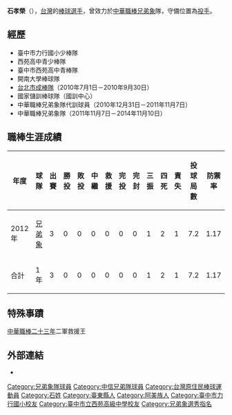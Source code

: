 {{Infobox CPBL player|
bgcolor1=|
bgcolor2=|
textcolor1=|
textcolor2=|
name=石孝榮|
image=20130916石孝榮.jpg|
width=250|
position=投手|
team=|
number=|
bats=左|
throws=右|
birthdate={{birth_date_and_age|1988|3|9|mf=y}}|
birthplace=[[台灣|台灣]][[台東縣|台東縣]]|
debutdate=3月29日|
debutyear=2012年|
debutteam=兄弟象|
statyear=2012年4月12日|
stat1label=勝投—敗投|
stat1value=0—0|
stat2label=中繼－救援|
stat2value=0－0|
stat3label=三振－四死|
stat3value=1—2|
stat4label=[[防禦率|防禦率]]|
stat4value=1.173|
teams=<nowiki></nowiki>
*[[兄弟象|兄弟象]] （2011年11月7日－2014年11月10日）
|awards=<nowiki></nowiki>
}}
'''石孝榮'''（{{bd|1988年|3月9日|||catIdx=石}}），[[台灣|台灣]]的[[棒球|棒球]][[選手|選手]]，曾效力於[[中華職棒|中華職棒]][[兄弟象|兄弟象]]隊，守備位置為[[投手|投手]]。
==經歷==
*臺中市力行國小少棒隊 
*西苑高中青少棒隊 
*臺中市西苑高中青棒隊 
*開南大學棒球隊 
*[[台北市成棒隊|台北市成棒隊]]（2010年7月1日－2010年9月30日） 
*國家儲訓棒球隊（國訓中心） 
*中華職棒兄弟象隊代訓球員（2010年12月31日－2011年11月7日） 
*中華職棒兄弟象隊（2011年11月7日－2014年11月10日） 
==職棒生涯成績==
{|border=1 width="800px"
|- align="center"
!年度!!球隊!!出賽!!勝投!!敗投!!中繼!!救援!!完投!!完封!!三振!!四死!!責失!!投球局數!!防禦率
|- align="center"
|2012年||[[兄弟象|兄弟象]]||3||0||0||0||0||0||0||1||2||1||7.2||1.17
|- align=middle style="color:black; background-color:yellow"
!合計!!1年!!3||0||0||0||0||0||0||1||2||1||7.2||1.17
|}
==特殊事蹟==
[[中華職棒23年|中華職棒二十三年]]二軍救援王

==外部連結==
{{台灣棒球維基館}}
*{{中華職棒球員資料|id=R573|name=石孝榮}}
{{2002年第二屆亞洲青少棒錦標賽中華青少棒代表隊}}
{{2005年第二十六屆小馬聯盟帕馬級世界青棒錦標賽中華青棒代表隊}}
[[Category:兄弟象隊球員|Category:兄弟象隊球員]]
[[Category:中信兄弟隊球員|Category:中信兄弟隊球員]]
[[Category:台灣原住民棒球運動員|Category:台灣原住民棒球運動員]]
[[Category:石姓|Category:石姓]]
[[Category:臺東縣人|Category:臺東縣人]]
[[Category:阿美族人|Category:阿美族人]]
[[Category:臺中市力行國小校友|Category:臺中市力行國小校友]]
[[Category:臺中市立西苑高級中學校友|Category:臺中市立西苑高級中學校友]]
[[Category:兄弟象選秀指名|Category:兄弟象選秀指名]]